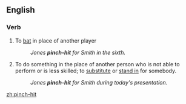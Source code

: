 {{also|pinch hit}}
==English==

===Verb===
{{en-verb|head=to [[pinch]]-[[hit]]|pinch-hits|pinch-hitting|pinch-hit}}

# {{intransitive|baseball}} To [[bat]] in place of another player
#: ''Jones '''pinch-hit''' for Smith in the sixth.''
# {{intransitive|idiomatic}} To do something in the place of another person who is not able to perform or is less skilled; to [[substitute]] or [[stand in]] for somebody.
#: ''Jones '''pinch-hit''' for Smith during today's presentation.''

[[zh:pinch-hit]]